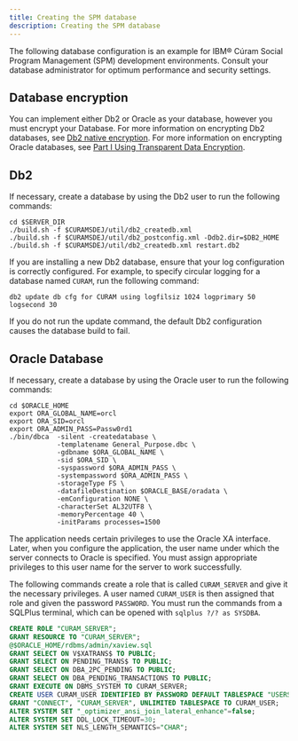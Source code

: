 ```yaml
---
title: Creating the SPM database
description: Creating the SPM database
---
```


The following database configuration is an example for IBM® Cúram Social Program Management (SPM) development environments.
Consult your database administrator for optimum performance and security settings.

## Database encryption

You can implement either Db2 or Oracle as your database, however you must encrypt your Database.
For more information on encrypting Db2 databases, see [Db2 native encryption](https://www.ibm.com/docs/en/db2/11.1?topic=rest-db2-native-encryption).
For more information on encrypting Oracle databases, see [Part I Using Transparent Data Encryption](https://docs.oracle.com/en/database/oracle/oracle-database/19/asoag/asopart1.html).

## Db2

If necessary, create a database by using the Db2 user to run the following commands:

```shell
cd $SERVER_DIR
./build.sh -f $CURAMSDEJ/util/db2_createdb.xml
./build.sh -f $CURAMSDEJ/util/db2_postconfig.xml -Ddb2.dir=$DB2_HOME
./build.sh -f $CURAMSDEJ/util/db2_createdb.xml restart.db2
```

If you are installing a new Db2 database, ensure that your log configuration is correctly configured.
For example, to specify circular logging for a database named `CURAM`, run the following command:

```shell
db2 update db cfg for CURAM using logfilsiz 1024 logprimary 50 logsecond 30
```

If you do not run the update command, the default Db2 configuration causes the database build to fail.

## Oracle Database

If necessary, create a database by using the Oracle user to run the following commands:

```shell
cd $ORACLE_HOME
export ORA_GLOBAL_NAME=orcl
export ORA_SID=orcl
export ORA_ADMIN_PASS=Passw0rd1
./bin/dbca  -silent -createdatabase \
            -templatename General_Purpose.dbc \
            -gdbname $ORA_GLOBAL_NAME \
            -sid $ORA_SID \
            -syspassword $ORA_ADMIN_PASS \
            -systempassword $ORA_ADMIN_PASS \
            -storageType FS \
            -datafileDestination $ORACLE_BASE/oradata \
            -emConfiguration NONE \
            -characterSet AL32UTF8 \
            -memoryPercentage 40 \
            -initParams processes=1500
```

The application needs certain privileges to use the Oracle XA interface.
Later, when you configure the application, the user name under which the server connects to Oracle is specified. You must assign appropriate privileges to this user name for the server to work successfully.

The following commands create a role that is called `CURAM_SERVER` and give it the necessary privileges. A user named `CURAM_USER` is then assigned that role and given the password `PASSWORD`.
You must run the commands from a SQLPlus terminal, which can be opened with `sqlplus ?/? as SYSDBA`.

```sql
CREATE ROLE "CURAM_SERVER";
GRANT RESOURCE TO "CURAM_SERVER";
@$ORACLE_HOME/rdbms/admin/xaview.sql
GRANT SELECT ON V$XATRANS$ TO PUBLIC;
GRANT SELECT ON PENDING_TRANS$ TO PUBLIC;
GRANT SELECT ON DBA_2PC_PENDING TO PUBLIC;
GRANT SELECT ON DBA_PENDING_TRANSACTIONS TO PUBLIC;
GRANT EXECUTE ON DBMS_SYSTEM TO CURAM_SERVER;
CREATE USER CURAM_USER IDENTIFIED BY PASSWORD DEFAULT TABLESPACE "USERS" TEMPORARY TABLESPACE "TEMP";
GRANT "CONNECT", "CURAM_SERVER", UNLIMITED TABLESPACE TO CURAM_USER;
ALTER SYSTEM SET "_optimizer_ansi_join_lateral_enhance"=false;
ALTER SYSTEM SET DDL_LOCK_TIMEOUT=30;
ALTER SYSTEM SET NLS_LENGTH_SEMANTICS="CHAR";
```
